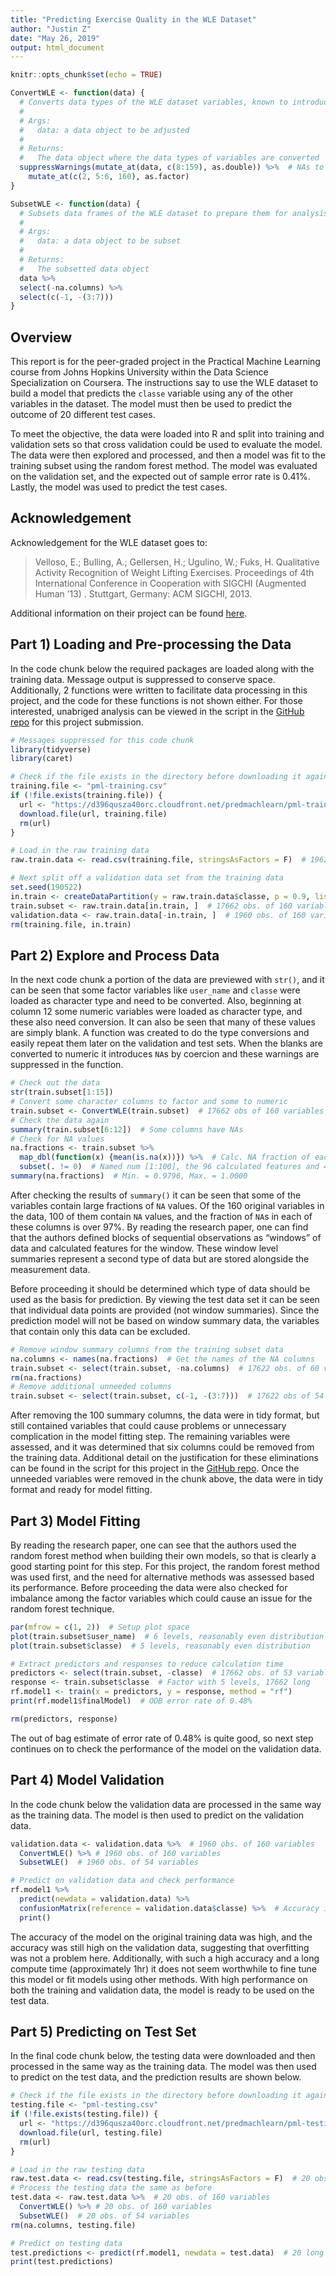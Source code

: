 ```yaml
---
title: "Predicting Exercise Quality in the WLE Dataset"
author: "Justin Z"
date: "May 26, 2019"
output: html_document
---
```



```r

knitr::opts_chunk$set(echo = TRUE)

ConvertWLE <- function(data) {
  # Converts data types of the WLE dataset variables, known to introduce NAs
  #
  # Args:
  #   data: a data object to be adjusted
  #
  # Returns:
  #   The data object where the data types of variables are converted
  suppressWarnings(mutate_at(data, c(8:159), as.double)) %>%  # NAs to 33 cols
    mutate_at(c(2, 5:6, 160), as.factor)
}

SubsetWLE <- function(data) {
  # Subsets data frames of the WLE dataset to prepare them for analysis
  #
  # Args:
  #   data: a data object to be subset
  #
  # Returns:
  #   The subsetted data object
  data %>%
  select(-na.columns) %>%
  select(c(-1, -(3:7)))
}

```


## Overview

This report is for the peer-graded project in the Practical Machine Learning
course from Johns Hopkins University within the Data Science Specialization on
Coursera. The instructions say to use the WLE dataset to build a model that
predicts the `classe` variable using any of the other variables in the dataset.
The model must then be used to predict the outcome of 20 different test cases.

To meet the objective, the data were loaded into R and split into training and
validation sets so that cross validation could be used to evaluate the model.
The data were then explored and processed, and then a model was fit to the
training subset using the random forest method. The model was evaluated on the
validation set, and the expected out of sample error rate is 0.41%. Lastly, the
model was used to predict the test cases.


## Acknowledgement

Acknowledgement for the WLE dataset goes to:

>Velloso, E.; Bulling, A.; Gellersen, H.; Ugulino, W.; Fuks, H. Qualitative
Activity Recognition of Weight Lifting Exercises. Proceedings of 4th
International Conference in Cooperation with SIGCHI (Augmented Human '13) .
Stuttgart, Germany: ACM SIGCHI, 2013.

Additional information on their project can be found [here][1].

[1]: http://groupware.les.inf.puc-rio.br/har "WLE Site"


## Part 1) Loading and Pre-processing the Data

In the code chunk below the required packages are loaded along with the training
data. Message output is suppressed to conserve space. Additionally, 2 functions
were written to facilitate data processing in this project, and the code for
these functions is not shown either. For those interested, unabriged analysis
can be viewed in the script in the [GitHub repo][2] for this project submission.

[2]: https://github.com/jtzingsheim1/WLE-Predicting-Classe "GitHub repo"

```r

# Messages suppressed for this code chunk
library(tidyverse)
library(caret)

# Check if the file exists in the directory before downloading it again
training.file <- "pml-training.csv"
if (!file.exists(training.file)) {
  url <- "https://d396qusza40orc.cloudfront.net/predmachlearn/pml-training.csv"
  download.file(url, training.file)
  rm(url)
}

# Load in the raw training data
raw.train.data <- read.csv(training.file, stringsAsFactors = F)  # 19622 of 160

# Next split off a validation data set from the training data
set.seed(190522)
in.train <- createDataPartition(y = raw.train.data$classe, p = 0.9, list = F)
train.subset <- raw.train.data[in.train, ]  # 17662 obs. of 160 variables
validation.data <- raw.train.data[-in.train, ]  # 1960 obs. of 160 variables
rm(training.file, in.train)

```


## Part 2) Explore and Process Data

In the next code chunk a portion of the data are previewed with `str()`, and it
can be seen that some factor variables like `user_name` and `classe` were loaded
as character type and need to be converted. Also, beginning at column 12 some
numeric variables were loaded as character type, and these also need conversion.
It can also be seen that many of these values are simply blank. A function was
created to do the type conversions and easily repeat them later on the
validation and test sets. When the blanks are converted to numeric it introduces
`NA`s by coercion and these warnings are suppressed in the function.

```r

# Check out the data
str(train.subset[1:15])
# Convert some character columns to factor and some to numeric
train.subset <- ConvertWLE(train.subset)  # 17662 obs of 160 variables
# Check the data again
summary(train.subset[6:12])  # Some columns have NAs
# Check for NA values
na.fractions <- train.subset %>%
  map_dbl(function(x) {mean(is.na(x))}) %>%  # Calc. NA fraction of each column
  subset(. != 0)  # Named num [1:100], the 96 calculated features and 4 var_acc
summary(na.fractions)  # Min. = 0.9796, Max. = 1.0000

```

After checking the results of `summary()` it can be seen that some of the
variables contain large fractions of `NA` values. Of the 160 original variables
in the data, 100 of them contain `NA` values, and the fraction of `NA`s in each
of these columns is over 97%. By reading the research paper, one can find that
the authors defined blocks of sequential observations as "windows" of data and
calculated features for the window. These window level summaries represent a
second type of data but are stored alongside the measurement data.

Before proceeding it should be determined which type of data should be used as
the basis for prediction. By viewing the test data set it can be seen that
individual data points are provided (not window summaries). Since the prediction
model will not be based on window summary data, the variables that contain only
this data can be excluded.

```r

# Remove window summary columns from the training subset data
na.columns <- names(na.fractions)  # Get the names of the NA columns
train.subset <- select(train.subset, -na.columns)  # 17622 obs. of 60 variables
rm(na.fractions)
# Remove additional unneeded columns
train.subset <- select(train.subset, c(-1, -(3:7)))  # 17622 obs of 54 variables

```

After removing the 100 summary columns, the data were in tidy format, but still
contained variables that could cause problems or unnecessary complication in the
model fitting step. The remaining variables were assessed, and it was determined
that six columns could be removed from the training data. Additional detail on
the justification for these eliminations can be found in the script for this
project in the [GitHub repo][2]. Once the unneeded variables were removed in the
chunk above, the data were in tidy format and ready for model fitting.


## Part 3) Model Fitting

By reading the research paper, one can see that the authors used the random
forest method when building their own models, so that is clearly a good
starting point for this step. For this project, the random forest method was
used first, and the need for alternative methods was assessed based its
performance. Before proceeding the data were also checked for imbalance among
the factor variables which could cause an issue for the random forest technique.

```r

par(mfrow = c(1, 2))  # Setup plot space
plot(train.subset$user_name)  # 6 levels, reasonably even distribution
plot(train.subset$classe)  # 5 levels, reasonably even distribution

# Extract predictors and responses to reduce calculation time
predictors <- select(train.subset, -classe)  # 17662 obs. of 53 variables
response <- train.subset$classe  # Factor with 5 levels, 17662 long
rf.model1 <- train(x = predictors, y = response, method = "rf")
print(rf.model1$finalModel)  # OOB error rate of 0.48%

rm(predictors, response)

```

The out of bag estimate of error rate of 0.48% is quite good, so next step
continues on to check the performance of the model on the validation data.


## Part 4) Model Validation

In the code chunk below the validation data are processed in the same way as the
training data. The model is then used to predict on the validation data.

```r

validation.data <- validation.data %>%  # 1960 obs. of 160 variables
  ConvertWLE() %>% # 1960 obs. of 160 variables
  SubsetWLE()  # 1960 obs. of 54 variables

# Predict on validation data and check performance
rf.model1 %>%
  predict(newdata = validation.data) %>%
  confusionMatrix(reference = validation.data$classe) %>%  # Accuracy is 0.9959
  print()

```

The accuracy of the model on the original training data was high, and the
accuracy was still high on the validation data, suggesting that overfitting
was not a problem here. Additionally, with such a high accuracy and a long
compute time (approximately 1hr) it does not seem worthwhile to fine tune this
model or fit models using other methods. With high performance on both the
training and validation data, the model is ready to be used on the test data.


## Part 5) Predicting on Test Set

In the final code chunk below, the testing data were downloaded and then
processed in the same way as the training data. The model was then used to
predict on the test data, and the prediction results are shown below.

```r

# Check if the file exists in the directory before downloading it again
testing.file <- "pml-testing.csv"
if (!file.exists(testing.file)) {
  url <- "https://d396qusza40orc.cloudfront.net/predmachlearn/pml-testing.csv"
  download.file(url, testing.file)
  rm(url)
}

# Load in the raw testing data
raw.test.data <- read.csv(testing.file, stringsAsFactors = F)  # 20 obs. of 160
# Process the testing data the same as before
test.data <- raw.test.data %>%  # 20 obs. of 160 variables
  ConvertWLE() %>% # 20 obs. of 160 variables
  SubsetWLE()  # 20 obs. of 54 variables
rm(na.columns, testing.file)

# Predict on testing data
test.predictions <- predict(rf.model1, newdata = test.data)  # 20 long
print(test.predictions)

```

